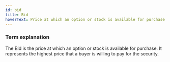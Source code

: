 ```yaml
---
id: bid
title: Bid
hoverText: Price at which an option or stock is available for purchase
---
```


### Term explanation

The Bid is the price at which an option or stock is available for purchase. It represents the highest price that a buyer is willing to pay for the security.
